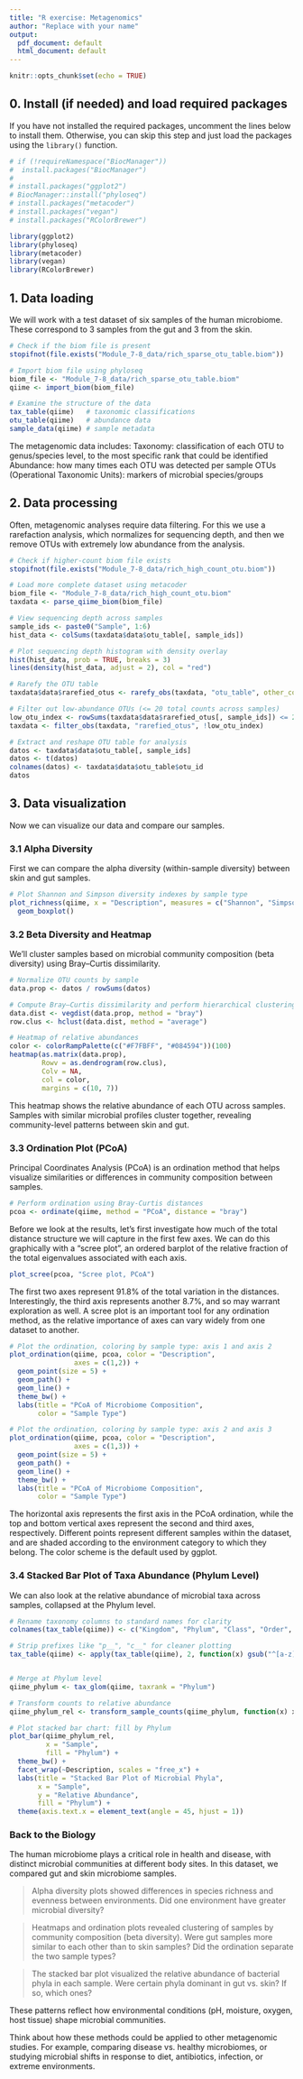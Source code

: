 ```yaml
---
title: "R exercise: Metagenomics"
author: "Replace with your name"
output:
  pdf_document: default
  html_document: default
---
```


```r
knitr::opts_chunk$set(echo = TRUE)
```

## 0. Install (if needed) and load required packages

If you have not installed the required packages, uncomment the lines below to install them. Otherwise, you can skip this step and just load the packages using the `library()` function.

```r
# if (!requireNamespace("BiocManager"))
#  install.packages("BiocManager")
# 
# install.packages("ggplot2")
# BiocManager::install("phyloseq")
# install.packages("metacoder")
# install.packages("vegan")
# install.packages("RColorBrewer")
```


```r
library(ggplot2) 
library(phyloseq)
library(metacoder)
library(vegan)
library(RColorBrewer)
```

## 1. Data loading

We will work with a test dataset of six samples of the human microbiome. These correspond to 3 samples from the gut and 3 from the skin.

```r
# Check if the biom file is present
stopifnot(file.exists("Module_7-8_data/rich_sparse_otu_table.biom"))

# Import biom file using phyloseq
biom_file <- "Module_7-8_data/rich_sparse_otu_table.biom"
qiime <- import_biom(biom_file)

# Examine the structure of the data
tax_table(qiime)   # taxonomic classifications
otu_table(qiime)   # abundance data
sample_data(qiime) # sample metadata
```

The metagenomic data includes:
Taxonomy: classification of each OTU to genus/species level, to the most specific rank that could be identified
Abundance: how many times each OTU was detected per sample
OTUs (Operational Taxonomic Units): markers of microbial species/groups


## 2. Data processing

Often, metagenomic analyses require data filtering. For this we use a rarefaction analysis, which normalizes for sequencing depth, and then we remove OTUs with extremely low abundance from the analysis.

```r
# Check if higher-count biom file exists
stopifnot(file.exists("Module_7-8_data/rich_high_count_otu.biom"))

# Load more complete dataset using metacoder
biom_file <- "Module_7-8_data/rich_high_count_otu.biom"
taxdata <- parse_qiime_biom(biom_file)

# View sequencing depth across samples
sample_ids <- paste0("Sample", 1:6)
hist_data <- colSums(taxdata$data$otu_table[, sample_ids])

# Plot sequencing depth histogram with density overlay
hist(hist_data, prob = TRUE, breaks = 3)
lines(density(hist_data, adjust = 2), col = "red")

# Rarefy the OTU table
taxdata$data$rarefied_otus <- rarefy_obs(taxdata, "otu_table", other_cols = TRUE)

# Filter out low-abundance OTUs (<= 20 total counts across samples)
low_otu_index <- rowSums(taxdata$data$rarefied_otus[, sample_ids]) <= 20
taxdata <- filter_obs(taxdata, "rarefied_otus", !low_otu_index)

# Extract and reshape OTU table for analysis
datos <- taxdata$data$otu_table[, sample_ids]
datos <- t(datos)
colnames(datos) <- taxdata$data$otu_table$otu_id
datos
```

## 3. Data visualization

Now we can visualize our data and compare our samples.

### 3.1 Alpha Diversity

First we can compare the alpha diversity (within-sample diversity) between skin and gut samples.

```r

# Plot Shannon and Simpson diversity indexes by sample type
plot_richness(qiime, x = "Description", measures = c("Shannon", "Simpson")) +
  geom_boxplot()

```
### 3.2 Beta Diversity and Heatmap

We’ll cluster samples based on microbial community composition (beta diversity) using Bray–Curtis dissimilarity.

```r

# Normalize OTU counts by sample
data.prop <- datos / rowSums(datos)

# Compute Bray–Curtis dissimilarity and perform hierarchical clustering
data.dist <- vegdist(data.prop, method = "bray")
row.clus <- hclust(data.dist, method = "average")

# Heatmap of relative abundances
color <- colorRampPalette(c("#F7FBFF", "#084594"))(100)
heatmap(as.matrix(data.prop),
        Rowv = as.dendrogram(row.clus),
        Colv = NA,
        col = color,
        margins = c(10, 7))

```

This heatmap shows the relative abundance of each OTU across samples. Samples with similar microbial profiles cluster together, revealing community-level patterns between skin and gut.


### 3.3 Ordination Plot (PCoA)

Principal Coordinates Analysis (PCoA) is an ordination method that helps visualize similarities or differences in community composition between samples.

```r
# Perform ordination using Bray-Curtis distances
pcoa <- ordinate(qiime, method = "PCoA", distance = "bray")
```

Before we look at the results, let’s first investigate how much of the total distance structure we will capture in the first few axes. We can do this graphically with a “scree plot”, an ordered barplot of the relative fraction of the total eigenvalues associated with each axis.

```r

plot_scree(pcoa, "Scree plot, PCoA")
```
The first two axes represent 91.8% of the total variation in the distances. Interestingly, the third axis represents another 8.7%, and so may warrant exploration as well. A scree plot is an important tool for any ordination method, as the relative importance of axes can vary widely from one dataset to another.

```r
# Plot the ordination, coloring by sample type: axis 1 and axis 2
plot_ordination(qiime, pcoa, color = "Description",
                axes = c(1,2)) +
  geom_point(size = 5) +
  geom_path() +
  geom_line() +
  theme_bw() +
  labs(title = "PCoA of Microbiome Composition",
       color = "Sample Type")

# Plot the ordination, coloring by sample type: axis 2 and axis 3
plot_ordination(qiime, pcoa, color = "Description",
                axes = c(1,3)) +
  geom_point(size = 5) +
  geom_path() +
  geom_line() +
  theme_bw() +
  labs(title = "PCoA of Microbiome Composition",
       color = "Sample Type")
```

The horizontal axis represents the first axis in the PCoA ordination, while the top and bottom vertical axes represent the second and third axes, respectively. Different points represent different samples within the dataset, and are shaded according to the environment category to which they belong. The color scheme is the default used by ggplot.

### 3.4 Stacked Bar Plot of Taxa Abundance (Phylum Level)

We can also look at the relative abundance of microbial taxa across samples, collapsed at the Phylum level.

```r
# Rename taxonomy columns to standard names for clarity
colnames(tax_table(qiime)) <- c("Kingdom", "Phylum", "Class", "Order", "Family", "Genus", "Species")

# Strip prefixes like "p__", "c__" for cleaner plotting
tax_table(qiime) <- apply(tax_table(qiime), 2, function(x) gsub("^[a-z]__*", "", x))


# Merge at Phylum level
qiime_phylum <- tax_glom(qiime, taxrank = "Phylum")

# Transform counts to relative abundance
qiime_phylum_rel <- transform_sample_counts(qiime_phylum, function(x) x / sum(x))

# Plot stacked bar chart: fill by Phylum
plot_bar(qiime_phylum_rel, 
         x = "Sample", 
         fill = "Phylum") +
  theme_bw() +
  facet_wrap(~Description, scales = "free_x") +
  labs(title = "Stacked Bar Plot of Microbial Phyla",
       x = "Sample",
       y = "Relative Abundance",
       fill = "Phylum") +
  theme(axis.text.x = element_text(angle = 45, hjust = 1))


```


### Back to the Biology
The human microbiome plays a critical role in health and disease, with distinct microbial communities at different body sites. In this dataset, we compared gut and skin microbiome samples.

> Alpha diversity plots showed differences in species richness and evenness between environments. Did one environment have greater microbial diversity?

> Heatmaps and ordination plots revealed clustering of samples by community composition (beta diversity). Were gut samples more similar to each other than to skin samples? Did the ordination separate the two sample types?

> The stacked bar plot visualized the relative abundance of bacterial phyla in each sample. Were certain phyla dominant in gut vs. skin? If so, which ones?

These patterns reflect how environmental conditions (pH, moisture, oxygen, host tissue) shape microbial communities.

Think about how these methods could be applied to other metagenomic studies. For example, comparing disease vs. healthy microbiomes, or studying microbial shifts in response to diet, antibiotics, infection, or extreme environments.
